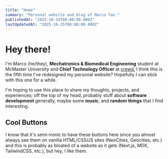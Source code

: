 ```yaml
---
title: "Home"
summary: "Personal website and blog of Marco Tan."
publishedAt: "2025-10-24T00:00:00.000Z"
lastUpdatedAt: "2025-10-25T00:00:00.000Z"
---
```


# Hey there!

I'm Marco (he/they), **Mechatronics & Biomedical Engineering** student at
McMaster University and **Chief Technology Officer** at
[crewd.](https://crewd.ai/) I think this is the fifth time I've redesigned my
personal website? Hopefully I can stick with this one for a while.

I'm hoping to use this place to share my thoughts, projects, and experiences;
off the top of my head, probably stuff about **software development** generally,
maybe some **music**, and **random things** that I find interesting.

## Cool Buttons

I know that it's semi-ironic to have these buttons here since you almost always
see them on vanilla HTML/CSS/JS sites (NeoCities, Geocities, etc.) and this
is probably as bloated of a website as it gets (Next.js, MDX, TailwindCSS, etc.),
but hey, I like them.

<Render88x31Buttons />
